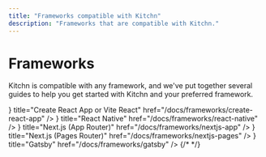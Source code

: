 ```yaml
---
title: "Frameworks compatible with Kitchn"
description: "Frameworks that are compatible with Kitchn."
---
```



# Frameworks

Kitchn is compatible with any framework, and we've put together several guides to help you get started with Kitchn and your preferred framework.

<Cards>
  <Card icon={<RiReactjsLine size={30} />} title="Create React App or Vite React" href="/docs/frameworks/create-react-app" />
  <Card icon={<RiReactjsLine size={30} />} title="React Native" href="/docs/frameworks/react-native" />
  <Card icon={<RiNextjsLine size={30} />} title="Next.js (App Router)" href="/docs/frameworks/nextjs-app" />
  <Card icon={<RiNextjsLine size={30} />} title="Next.js (Pages Router)" href="/docs/frameworks/nextjs-pages" />
  <Card icon={<RiGatsbyLine size={30} />} title="Gatsby" href="/docs/frameworks/gatsby" />
  {/* <Card title="Blitz.js (comming soon)" href="/docs/frameworks/blitzjs" />
  <Card title="Redwood.js (comming soon)" href="/docs/frameworks/redwoodjs" />
  <Card title="Meteor (comming soon)" href="/docs/frameworks/meteor" /> */}
</Cards>

